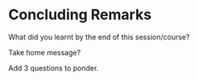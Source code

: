 # Concluding Remarks

What did you learnt by the end of this session/course? 

Take home message?

Add 3 questions to ponder. 